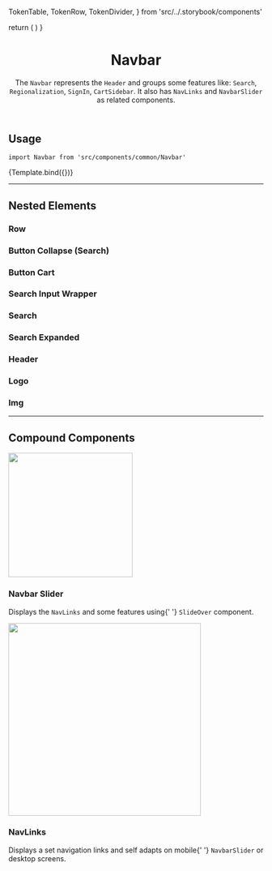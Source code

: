 


  TokenTable,
  TokenRow,
  TokenDivider,
} from 'src/../.storybook/components'

<Meta component={Navbar} title="Organisms/Navbar/Overview" />

  return (
    <SessionProvider initialState={{}}>
      <CartProvider>
        <UIProvider>
          <Navbar />
        </UIProvider>
      </CartProvider>
    </SessionProvider>
  )
}

<header>

# Navbar

The `Navbar` represents the `Header` and groups some features like: `Search`, `Regionalization`, `SignIn`, `CartSidebar`. It also has `NavLinks` and `NavbarSlider` as related components.

</header>

## Usage

`import Navbar from 'src/components/common/Navbar'`

<Canvas>
  <Story name="overview-default">{Template.bind({})}</Story>
</Canvas>

<TokenTable>
  <TokenRow token="--fs-navbar-padding" value="0" />
  <TokenDivider />
  <TokenRow
    token="--fs-navbar-border-bottom-width"
    value="var(--fs-border-width)"
  />
  <TokenRow
    token="--fs-navbar-border-bottom-color"
    value="var(--fs-border-color-light)"
    isColor
  />
  <TokenDivider />
  <TokenRow
    token="--fs-navbar-box-shadow"
    value="0 var(--fs-spacing-0) var(--fs-spacing-3) rgb(0 0 0 / 5%)"
  />
</TokenTable>

---

## Nested Elements

### Row

<TokenTable>
  <TokenRow token="--fs-navbar-row-width" value="100%" />
</TokenTable>

### Button Collapse (Search)

<TokenTable>
  <TokenRow
    token="--fs-navbar-button-collapse-margin-left"
    value="calc(-1 * var(--fs-spacing-3))"
  />
</TokenTable>

### Button Cart

<TokenTable>
  <TokenRow
    token="--fs-navbar-button-cart-margin-left-notebook"
    value="var(--fs-spacing-3)"
  />
</TokenTable>

### Search Input Wrapper

<TokenTable>
  <TokenRow
    token="--fs-navbar-search-input-wrapper-transition-property"
    value="flex"
  />
  <TokenRow
    token="--fs-navbar-search-input-wrapper-transition-timing"
    value="0.3s"
  />
  <TokenRow
    token="--fs-navbar-search-input-wrapper-transition-function"
    value="ease-in"
  />
</TokenTable>

### Search

<TokenTable>
  <TokenRow
    token="--fs-navbar-search-button-icon-mobile-width"
    value="var(--fs-spacing-5)"
  />
  <TokenRow
    token="--fs-navbar-search-button-icon-mobile-height"
    value="var(--fs-navbar-search-button-icon-mobile-width)"
  />
</TokenTable>

### Search Expanded

<TokenTable>
  <TokenRow token="--fs-navbar-search-expanded-width" value="100%" />
  <TokenDivider />
  <TokenRow
    token="--fs-navbar-search-input-wrapper-expanded-margin-right"
    value="0.625rem"
  />
  <TokenRow
    token="--fs-navbar-search-input-wrapper-expanded-margin-left"
    value="var(--fs-spacing-9)"
  />
  <TokenDivider />
  <TokenRow
    token="--fs-navbar-search-input-expanded-width"
    value="calc(100% - var(--fs-spacing-7))"
  />
  <TokenRow token="--fs-navbar-search-icon-expanded-margin-right" value="0" />
  <TokenDivider />
  <TokenRow
    token="--fs-navbar-search-button-icon-expanded-margin-right"
    value="-4.063rem"
  />
  <TokenDivider />
  <TokenRow
    token="--fs-navbar-search-button-icon-expanded-transition-property"
    value="margin"
  />
  <TokenRow
    token="--fs-navbar-search-button-icon-expanded-transition-timing"
    value="0.3s"
  />
  <TokenRow
    token="--fs-navbar-search-button-icon-expanded-transition-function"
    value="ease-in"
  />
</TokenTable>

### Header

<TokenTable>
  <TokenRow
    token="--fs-navbar-header-padding-top"
    value="var(--fs-spacing-1)"
  />
  <TokenRow
    token="--fs-navbar-header-padding-bottom"
    value="var(--fs-spacing-2)"
  />
  <TokenRow token="--fs-navbar-header-overflow-x" value="clip" />
  <TokenDivider />
  <TokenRow
    token="--fs-navbar-header-notebook-padding-top"
    value="var(--fs-spacing-1)"
  />
  <TokenRow
    token="--fs-navbar-header-notebook-padding-bottom"
    value="var(--fs-spacing-1)"
  />
</TokenTable>

### Logo

<TokenTable>
  <TokenRow token="--fs-navbar-logo-width" value="11rem" />
  <TokenRow token="--fs-navbar-logo-height" value="2.375rem" />
  <TokenRow token="--fs-navbar-logo-min-height" value="2.375rem" />
  <TokenRow token="--fs-navbar-logo-padding" value="0" />
  <TokenRow
    token="--fs-navbar-logo-mobile-margin-right"
    value="var(--fs-spacing-5)"
  />
</TokenTable>

### Img

<TokenTable>
  <TokenRow token="--fs-navbar-logo-img-width" value="100%" />
  <TokenRow token="--fs-navbar-logo-img-height" value="100%" />
</TokenTable>

---

## Compound Components

<section className="sbdocs-section">
  <article>
    <div style={{ height: '470px' }}>
      <a href="?path=/docs/organisms-navbar-navbarslider--overview-default">
        <img
          width="245px"
          src="https://vtexhelp.vtexassets.com/assets/docs/src/navlinks___52dff993e0e04dea5d02c1e1a5bbf4e3.png"
        />
      </a>
    </div>
    <article className="sbdocs-section-text">
      <h3>Navbar Slider</h3>
      <p>
        Displays the <code>NavLinks</code> and some features using{' '}
        <code>SlideOver</code> component.
      </p>
    </article>
  </article>
  <article>
    <div style={{ height: '470px' }}>
      <a href="?path=/docs/organisms-navbar-navlinks--overview-default">
        <img
          width="380px"
          src="https://vtexhelp.vtexassets.com/assets/docs/src/navlinks___ad2d67dbdbac8ea8ccb4e5a7d453a997.png"
        />
      </a>
    </div>
    <article className="sbdocs-section-text">
      <h3>NavLinks</h3>
      <p>
        Displays a set navigation links and self adapts on mobile{' '}
        <code>NavbarSlider</code> or desktop screens.
      </p>
    </article>
  </article>
</section>
